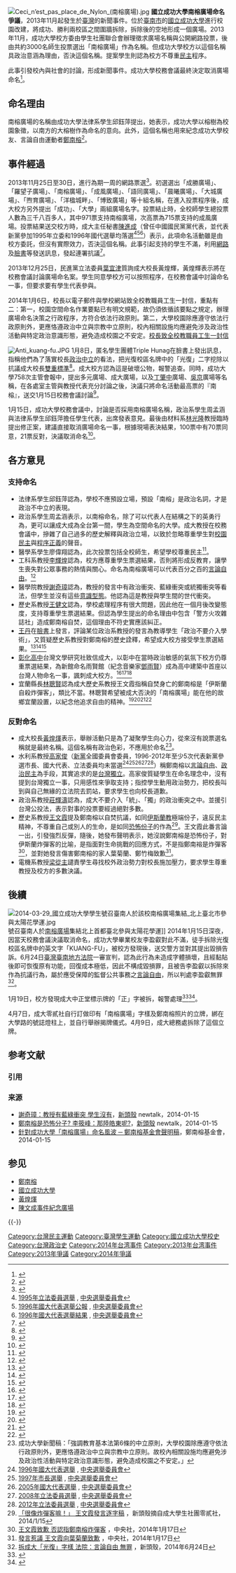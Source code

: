{{citation style|time=2016-10-09T03:14:53+00:00}}
{{coord|22.99620|120.21951|display=title}}
[[Image:Ceci_n’est_pas_place_de_Nylon_(南榕廣場).jpg|thumb]]
'''國立成功大學南榕廣場命名爭議'''，2013年11月起發生於[[臺灣|臺灣]]的新聞事件。位於[[臺南市|臺南市]]的[[國立成功大學|國立成功大學]]進行校園改建，將成功、勝利兩校區之間圍牆拆除，拆除後的空地形成一個廣場。2013年11月，成功大學校方委由學生社團聯合會辦理徵求廣場名稱與公開網路投票，後由共約3000名師生投票選出「南榕廣場」作為名稱。但成功大學校方以這個名稱具政治意涵為理由，否決這個名稱。提案學生則認為校方不尊重[[民主|民主]]程序。

此事引發校內與社會的討論，形成新聞事件。成功大學校務會議最終決定取消廣場命名<ref>{{cite news |title=南榕廣場爭議 學生要校長道歉 |url=http://www.cna.com.tw/news/firstnews/201401170021-1.aspx |work=中央社 |date=2014年1月17日 |language=zh-tw |accessdate=2014年1月20日 |archive-date=2014年1月20日 |archive-url=https://web.archive.org/web/20140120130645/http://www.cna.com.tw/news/firstnews/201401170021-1.aspx |dead-url=no }}</ref>。

== 命名理由 ==
南榕廣場的名稱由成功大學法律系學生邱鈺萍提出，她表示，成功大學以榕樹為校園象徵，以南方的大榕樹作為命名的意向。此外，這個名稱也用來紀念成功大學校友、言論自由運動者[[鄭南榕|鄭南榕]]<ref>{{cite news| language =zh-tw| url =http://www.appledaily.com.tw/appledaily/article/headline/20131211/35499740/| title =成大豈難容「南榕廣場」| author =邱鈺萍、朱家立| publisher =蘋果日報| date =2013-12-11| accessdate =2014年1月15日| archive-date =2016-03-04| archive-url =https://web.archive.org/web/20160304120126/http://www.appledaily.com.tw/appledaily/article/headline/20131211/35499740/| dead-url =no}}</ref>。

== 事件經過 ==

2013年11月25日至30日，進行為期一周的網路票選<ref>{{cite news| language =zh-tw| url =http://news.secr.ncku.edu.tw/files/16-1054-115040.php| title =成大廣場命名活動 全面啟動| author =| publisher =成功大學| date =| accessdate =2014年1月15日| archive-url =https://web.archive.org/web/20140116120131/http://news.secr.ncku.edu.tw/files/16-1054-115040.php| archive-date =2014-01-16| dead-url =yes}}</ref>。初選選出「成勝廣場」、「羅望子廣場」、「南榕廣場」、「成風廣場」、「語同廣場」、「晨曦廣場」、「大城廣場」、「煦育廣場」、「洋楹城畔」、「博致廣場」等十組名稱，在進入投票程序後，成大校方另外提出「成功」、「大學」兩組廣場名字。投票結止時，全校師學生總投票人數為三千八百多人，其中971票支持南榕廣場，次高票為715票支持的成風廣場。投票結果送交校方時，成大主任秘書[[陳進成|陳進成]]（曾任中國國民黨黨代表，並代表新黨參加1995年立委和1996年國代選舉均落選<ref>[http://db.cec.gov.tw/histQuery.jsp?voteCode=19951201T1A2&qryType=ctks 1995年立法委員選舉] {{Wayback|url=http://db.cec.gov.tw/histQuery.jsp?voteCode=19951201T1A2&qryType=ctks |date=20170928060302 }}, [[中央選舉委員會|中央選舉委員會]]</ref><ref>[http://bulletin.cec.gov.tw/CECData/011/003/001-001/A03-031.pdf 1996年國大代表選舉公報] {{Wayback|url=http://bulletin.cec.gov.tw/CECData/011/003/001-001/A03-031.pdf |date=20140202195135 }}, [[中央選舉委員會|中央選舉委員會]]</ref><ref>[http://db.cec.gov.tw/histQuery.jsp?voteCode=19960301R1A9&qryType=ctks 1996年國大代表選舉結果] {{Wayback|url=http://db.cec.gov.tw/histQuery.jsp?voteCode=19960301R1A9&qryType=ctks |date=20180623101851 }}, [[中央選舉委員會|中央選舉委員會]]</ref>）表示，此項命名活動雖是由校方委託，但沒有實際效力，否決這個名稱。此事引起支持的學生不滿，利用[[網路|網路]]及[[臉書|臉書]]等發送訊息，發起連署抗議<ref>{{cite news| language =zh-tw| url =http://www.appledaily.com.tw/appledaily/article/headline/20131209/35494918/| title =新廣場命名 成大生拱「南榕」| author =李恩慈| publisher =蘋果日報| date =2013-12-09| accessdate =2014年1月15日| archive-date =2016-03-04| archive-url =https://web.archive.org/web/20160304221003/http://www.appledaily.com.tw/appledaily/article/headline/20131209/35494918/| dead-url =no}}</ref>。

2013年12月25日，民進黨立法委員[[葉宜津|葉宜津]]質詢成大校長黃煌輝，黃煌輝表示將在校務會議討論廣場命名案。學生同意學校方可以按照程序，在校務會議中討論命名一事，但要求要有學生代表參與。

2014年1月6日，校長以電子郵件與學校網站致全校教職員工生一封信，重點有二：第一，校園空間命名作業要點已有明文規範，故仍須依循該要點之規定，辦理廣場命名決策之行政程序，方符合依法行政原則。第二，大學校園除應遵守依法行政原則外，更應恪遵政治中立與宗教中立原則，校內相關設施均應避免涉及政治性活動與特定政治意識形態，避免造成校園之不安定。[http://www.facebook.com/notes/mong-han-chau/%E6%A0%A1%E9%95%B7%E8%87%B4%E5%85%A8%E6%A0%A1%E6%95%99%E8%81%B7%E5%93%A1%E5%B7%A5%E7%94%9F%E4%B8%80%E5%B0%81%E4%BF%A116%E8%99%9F%E5%BB%A3%E5%A0%B4%E7%9B%B8%E9%97%9C/690399930982186 校長致全校教職員工生一封信] {{Wayback|url=http://www.facebook.com/notes/mong-han-chau/%E6%A0%A1%E9%95%B7%E8%87%B4%E5%85%A8%E6%A0%A1%E6%95%99%E8%81%B7%E5%93%A1%E5%B7%A5%E7%94%9F%E4%B8%80%E5%B0%81%E4%BF%A116%E8%99%9F%E5%BB%A3%E5%A0%B4%E7%9B%B8%E9%97%9C/690399930982186 |date=20200404085031 }}

[[File:Anti_kuang-fu.JPG|thumb]]
1月8日，匿名學生團體Triple Hunag在臉書上發出訊息，指稱他們為了落實校長[[行政中立|政治中立]]的看法，把光復校區名牌中的「光復」二字挖除以抗議成大校長[[雙重標準|雙重標準]]<ref>{{cite news |url=http://www.cna.com.tw/news/firstnews/201401090007-1.aspx |title=成大校區光復兩字被拆 警追查 |work=中央社 |date=2014年1月8日 |accessdate=2014年1月20日 |archive-date=2016年3月4日 |archive-url=https://web.archive.org/web/20160304121325/http://www.cna.com.tw/news/firstnews/201401090007-1.aspx |dead-url=no }}</ref>。成大校方認為這是破壞公物，報警追查。同時，成功大學758次主管會報中，提出多元廣場、成大廣場，以及[[丁肇中|丁肇中]]廣場、[[吳京_(學者)|吳京]]廣場等名稱，在各處室主管與教授代表充分討論之後，決議只將命名活動最高票的『南榕』，送交1月15日校務會議討論<ref>{{cite news| language =zh-tw| url =http://iservice.libertytimes.com.tw/liveNews/news.php?no=934496&type=%E7%A4%BE%E6%9C%83| title =廣場命名捨「南榕」提「吳京」 成大挨批| author =| publisher =自由時報| date =2014-01-15| accessdate =2014年1月15日| deadurl =yes| archiveurl =https://archive.is/20140115092444/http://iservice.libertytimes.com.tw/liveNews/news.php?no=934496&type=%E7%A4%BE%E6%9C%83| archivedate =2014年1月15日}}</ref>。

1月15日，成功大學校務會議中，討論是否採用南榕廣場名稱，政治系學生周孟涵與法律系學生邱鈺萍擔任學生代表，出席發表意見。最後由材料系[[林光隆|林光隆]]教授臨時提出修正案，建議直接取消廣場命名一事，根據現場表決結果，100票中有70票同意，21票反對，決議取消命名<ref>{{cite news| language =zh-tw| url =https://www.peopo.org/news/230217| title =成大校務會議決議 廣場確定不命名| author =林良齊| publisher =公民新聞| date =2014-01-15| accessdate =2014年1月15日| archive-date =2020-04-04| archive-url =https://web.archive.org/web/20200404085048/https://www.peopo.org/news/230217| dead-url =no}}</ref>。

== 各方意見 ==

=== 支持命名 ===

* 法律系學生邱鈺萍認為，學校不應預設立場，預設「南榕」是政治名詞，才是政治不中立的表現。
* 政治系學生周孟涵表示，以南榕命名，除了可以代表人在結構之下的英勇行為，更可以讓成大成為全台第一間，學生為空間命名的大學。成大教授在校務會議中，摻雜了自己過多的歷史解釋與政治立場，以致於忽略尊重學生對[[校園民主|校園民主]]與[[程序正義|程序正義]]的聲音。
* 醫學系學生廖偉翔認為，此次投票包括全校師生，希望學校尊重民主<ref>{{cite news| language =zh-tw| url =http://www.appledaily.com.tw/appledaily/article/headline/20131225/35531101/| title =請為南榕廣場具名負責| author =廖偉翔| publisher =蘋果日報| date =2013-12-25| accessdate =2014年1月15日| archive-date =2016-03-04| archive-url =https://web.archive.org/web/20160304140428/http://www.appledaily.com.tw/appledaily/article/headline/20131225/35531101/| dead-url =no}}</ref>。
* 工科系教授[[李輝煌|李輝煌]]認為，校方應尊重學生票選結果，否則將形成反教育，讓學生喪失對公眾事務的熱情與關心。命名為南榕廣場可以代表百分之百的[[言論自由|言論自由]]。<ref>{{cite web |url=https://www.facebook.com/hueihuanglee/posts/623191151062329 |title=成大李輝煌2014年1月15日成大校務會議發言全文 |date=2014年1月15日 |access-date=2014年1月16日 |archive-date=2020年4月4日 |archive-url=https://web.archive.org/web/20200404085053/https://www.facebook.com/hueihuanglee/posts/623191151062329 |dead-url=no }}</ref>
* 醫學院教授[[謝奇璋|謝奇璋]]認為，教授的發言中有政治衝突、藍綠衝突或統獨衝突等看法，但學生並沒有這些[[意識型態|意識型態]]。他認為這是教授與學生間的世代衝突。
* 歷史系教授[[王健文|王健文]]認為，學校處理程序有很大問題，因此他在一個月後改變態度，支持尊重學生票選結果。但認為學生提出的命名理由中包含「警方火攻雜誌社」造成鄭南榕自焚，這個理由不符史實應該糾正。
* [[王丹|王丹]]在[[臉書|臉書]]上發言，評論某位政治系教授的發言為教導學生「政治不要介入學術」，又質疑歷史系教授對鄭南榕的歷史詮釋，希望成大校方接受學生票選結果。<ref>{{cite web|url=https://www.facebook.com/permalink.php?story_fbid=10151888153593027&id=105759983026|title=在成大校務會議的辯論中，竟然有政治系教授發言說：學術不要介入政治。... - 王丹网站  Wang Dan's Page - Facebook|publisher=|access-date=2014-01-16|archive-date=2020-04-04|archive-url=https://web.archive.org/web/20200404085057/https://www.facebook.com/permalink.php?story_fbid=10151888153593027&id=105759983026|dead-url=no}}</ref><ref>{{cite web|url=https://www.facebook.com/permalink.php?story_fbid=10151888503218027&id=105759983026|title=我曾經連續兩年帶陸生去鄭南榕紀念館參觀，親眼看到學生們對鄭南榕的尊重，有的還留下感... - 王丹网站  Wang Dan's Page - Facebook|publisher=|access-date=2014-01-16|archive-date=2020-04-04|archive-url=https://web.archive.org/web/20200404085102/https://www.facebook.com/permalink.php?story_fbid=10151888503218027&id=105759983026|dead-url=no}}</ref><ref>{{cite web|url=https://www.facebook.com/permalink.php?story_fbid=10151888139523027&id=105759983026|title=成大校務會議通過決議，取消學生「南榕廣場」的命名，我是不意外的。很多人，包括很多臺... - 王丹网站  Wang Dan's Page - Facebook|publisher=|access-date=2014-01-16|archive-date=2020-04-04|archive-url=https://web.archive.org/web/20200404085109/https://www.facebook.com/permalink.php?story_fbid=10151888139523027&id=105759983026|dead-url=no}}</ref>
* [[國立彰化高級中學|彰化高中]]台灣文學研究社致信成大，以彰中在當時政治敏感的氣氛下校方仍尊重票選結果，為新館命名雨賢館（紀念音樂家[[鄧雨賢|鄧雨賢]]）成為高中建築中首座以台灣人物命名一事，諷刺成大校方。<ref>{{cite news| language =zh-tw| url =http://newtalk.tw/news/2014/01/16/43707.html| title =18年前票選雨賢館 成大被嗆輸彰中| author =林雨佑| publisher =新頭殼| date =2014-01-16| accessdate =2014年1月20日| archive-date =2014-10-06| archive-url =https://web.archive.org/web/20141006114229/http://newtalk.tw/news/2014/01/16/43707.html| dead-url =no}}</ref><ref>{{cite news| language =zh-tw| url =http://news.chinatimes.com/focus/11050105/112014011700099.html| title =國立大學不如高中 彰中雨賢館 18年前也引爭議| author =吳敏菁| publisher =中國時報| date =2014-01-17| accessdate =2014年1月20日| deadurl =yes| archiveurl =https://web.archive.org/web/20140201205633/http://news.chinatimes.com/focus/11050105/112014011700099.html| archivedate =2014年2月1日}}</ref><ref>{{cite news| language =zh-tw| url =http://udn.com/NEWS/DOMESTIC/DOM4/8430986.shtml| title =早有雨賢館 彰高生致函成大校長| author =簡慧珍| publisher =聯合報| date =2014-01-17| accessdate =2014年1月20日| archive-date =2014-02-01| archive-url =https://web.archive.org/web/20140201154348/http://udn.com/NEWS/DOMESTIC/DOM4/8430986.shtml| dead-url =no}}</ref>
* 宜蘭縣長[[林聰賢|林聰賢]]認為成大歷史系教授王文霞指稱自焚身亡的鄭南榕是「伊斯蘭自殺炸彈客」，類比不當。林聰賢希望被成大否決的「南榕廣場」能在他的故鄉宜蘭設置，以紀念他追求自由的精神。<ref>{{cite news |url=http://www.chinatimes.com/realtimenews/20140117004665-260407 |title=林聰賢：歡迎南榕廣場來宜蘭 |work=中國時報 |author=李忠一 |date=2014年1月17日 |accessdate=2014年5月1日 |language=zh-tw |archive-date=2020年4月4日 |archive-url=https://web.archive.org/web/20200404085129/https://www.chinatimes.com/realtimenews/20140117004665-260407 |dead-url=no }}</ref><ref>{{cite news | title = 林聰賢：歡迎南榕廣場落腳宜蘭 | url = http://www.chinatimes.com/realtimenews/20140117005397-260407 | work = 中廣 | author = 黃麗鳳 | 5 =  | date = 2014年1月17日 | accessdate = 2014年5月1日 | language = zh-tw | archive-date = 2020年10月1日 | archive-url = https://web.archive.org/web/20201001171606/https://www.chinatimes.com/realtimenews/20140117005397-260407 | dead-url = no }}</ref><ref>{{cite news |url=http://news.ltn.com.tw/news/politics/breakingnews/938094 |title=成大難容 林聰賢：宜蘭願設「南榕廣場」 |work=自由時報 |date=2014-01-17 |accessdate=2014年5月1日 |language=zh-tw |archive-date=2020-04-04 |archive-url=https://web.archive.org/web/20200404085139/https://news.ltn.com.tw/news/politics/breakingnews/938094 |dead-url=no }}</ref><ref>{{cite news | url =http://yilan-localnews.net/?p=14498 | title =林聰賢：歡迎南榕廣場落腳宜蘭 | date =2014年1月17日 | work =尚青新聞 | accessdate =2014年5月1日 | language =zh-tw | archive-date =2019年6月8日 | archive-url =https://web.archive.org/web/20190608142816/http://yilan-localnews.net/?p=14498 | dead-url =yes }}</ref>

=== 反對命名 ===

* 成大校長[[黃煌煇|黃煌煇]]表示，舉辦活動只是為了凝聚學生向心力，從來沒有說票選名稱就是最終名稱。這個名稱有政治色彩，不應用於命名<ref>成功大學新聞稿：「強調教育基本法第6條的中立原則，大學校園除應遵守依法行政原則外，更應恪遵政治中立與宗教中立原則。故校內相關設施均應避免涉及政治性活動與特定政治意識形態，避免造成校園之不安定。」</ref>。
* 水利系教授[[高家俊|高家俊]]（[[新黨|新黨]]全國委員會委員，1996-2012年至少5次代表新黨參選市長、國大代表、立法委員均未當選<ref>[http://db.cec.gov.tw/histQuery.jsp?voteCode=19960301R1A9&qryType=ctks 1996年國大代表選舉] {{Wayback|url=http://db.cec.gov.tw/histQuery.jsp?voteCode=19960301R1A9&qryType=ctks |date=20180623101851 }}, [[中央選舉委員會|中央選舉委員會]]</ref><ref>[http://db.cec.gov.tw/histQuery.jsp?voteCode=19971101C1C1&qryType=ctks 1997年市長選舉] {{Wayback|url=http://db.cec.gov.tw/histQuery.jsp?voteCode=19971101C1C1&qryType=ctks |date=20190608032125 }}, [[中央選舉委員會|中央選舉委員會]]</ref><ref>[http://2005assembly.nat.gov.tw/zh-tw/party.htm#6 2005年國大代表選舉] {{Wayback|url=http://2005assembly.nat.gov.tw/zh-tw/party.htm#6 |date=20120229151034 }}, [[中央選舉委員會|中央選舉委員會]]</ref><ref>[http://db.cec.gov.tw/histFile?voteCode=20080101T1A2&resourceCode=C1 2008年立法委員選舉] {{Wayback|url=http://db.cec.gov.tw/histFile?voteCode=20080101T1A2&resourceCode=C1 |date=20160304195938 }}, [[中央選舉委員會|中央選舉委員會]]</ref><ref>[http://web.cec.gov.tw/ezfiles/0/1000/attach/34/pta_13225_5246432_48801.pdf 2012年立法委員選舉] {{Wayback|url=http://web.cec.gov.tw/ezfiles/0/1000/attach/34/pta_13225_5246432_48801.pdf |date=20120130230847 }}, [[中央選舉委員會|中央選舉委員會]]</ref>）稱鄭南榕以[[言論自由|言論自由]]、[[民主化|政治民主]]為手段，其實追求的是[[台灣獨立|台灣獨立]]。高家俊質疑學生在命名理念中，沒有提到台灣獨立一事，只用感性來爭取支持；指控學生動用政治勢力，把校長叫到與自己無緣的立法院去罰站，要求學生也向校長道歉。
* 政治系教授[[莊輝濤|莊輝濤]]認為，成大不要介入「統」、「獨」的政治衝突之中。並援引台灣公投法，表示對事的投票要經過絕對多數。
* 歷史系教授[[王文霞|王文霞]]提及鄭南榕以自焚抗議，如同[[伊斯蘭教|伊斯蘭教]]極端份子，違反民主精神，不尊重自己或別人的生命，是如同[[恐怖份子|恐怖份子]]的作為<ref>[http://newtalk.tw/news/2014/01/16/43692.html 「很像炸彈客嘛！」 王文霞發言逐字稿] {{Wayback|url=http://newtalk.tw/news/2014/01/16/43692.html |date=20140118033539 }}，新頭殼摘自成大學生社團零貳社，2014/1/15</ref>。王文霞此番言論一出，引發強烈反彈，隨後，她發布聲明表示，她沒說鄭南榕是恐怖份子，對伊斯蘭炸彈客的比喻，是指面對生命挑戰的回應方式，不是指鄭南褣是炸彈客<ref>[http://www.cna.com.tw/news/firstnews/201401170014-1.aspx 王文霞致歉 否認指鄭南榕炸彈客] {{Wayback|url=http://www.cna.com.tw/news/firstnews/201401170014-1.aspx |date=20140120130630 }}，中央社，2014年1月17日</ref>，並對她發言傷害鄭南榕的家人葉菊蘭、鄭竹梅致歉<ref>[http://www.cna.com.tw/news/firstnews/201401170025-1.aspx 發言惹議 王文霞向葉菊蘭致歉] {{Wayback|url=http://www.cna.com.tw/news/firstnews/201401170025-1.aspx |date=20140125041924 }}，中央社，2014年1月17日</ref>。
* 電機系教授[[梁從主|梁從主]]譴責學生尋找校外政治勢力對校長施加壓力，要求學生尊重教授及校方的多數決議。

== 後續 ==
[[File:2014-03-29_國立成功大學學生號召臺南人於該校南榕廣場集結_北上臺北市參與太陽花學運.jpg|thumb]]號召臺南人於[[南榕廣場|南榕廣場]]集結北上首都臺北參與太陽花學運]]
2014年1月15日深夜，因當天校務會議決議取消命名，成功大學畢業校友李盈叡對此不滿，徒手拆除光復校區名牌中的英文字「KUANG-FU」，被校方發現後，送交警方並對其提出毀損告訴。6月24日[[臺灣臺南地方法院|臺灣臺南地方法院]]一審宣判，認為此行為未造成字體損壞，且經黏貼後即可恢復原有功能，回復成本極低，因此不構成毀損罪，且被告李盈叡以拆除來作為抗議行為，屬於應受保障的監督公共事務之[[言論自由|言論自由]]，所以判處李盈叡無罪<ref>[http://newtalk.tw/news/2014/06/24/48593.html 拆成大「光復」字樣 法院：言論自由 無罪] {{Wayback|url=http://newtalk.tw/news/2014/06/24/48593.html |date=20140628040237 }}，新頭殼，2014年6月24日</ref>。

1月19日，校方發現成大中正堂標示牌的「正」字被拆，報警處理<ref>{{cite news |url=http://www.cna.com.tw/news/firstnews/201401190031-1.aspx |title=成大中正堂標示牌 「正」字被拆]，work=中央社 |date=2014年1月19日 |language=zh-tw |accessdate=2014年1月20日 |archive-date=2016年3月4日 |archive-url=https://web.archive.org/web/20160304210717/http://www.cna.com.tw/news/firstnews/201401190031-1.aspx |dead-url=no }}</ref><ref>{{cite news| language =zh-tw| url =http://iservice.libertytimes.com.tw/liveNews/news.php?no=939071&type=%E7%A4%BE%E6%9C%83| title =中正堂變「中止堂」 成大校方急拆除| author =| publisher =自由時報| date =2014-01-19| accessdate =2014年1月19日| deadurl =yes| archiveurl =https://web.archive.org/web/20140203125129/http://iservice.libertytimes.com.tw/liveNews/news.php?type=%E7%A4%BE%E6%9C%83&no=939071| archivedate =2014年2月3日}}</ref>。

4月7日，成大零貳社自行訂做印有「南榕廣場」字樣及鄭南榕照片的立牌，綁在大學路的號誌燈柱上，並自行舉辦揭牌儀式。4月9日，成大總務處拆除了這個立牌。

== 参考文献 ==
=== 引用 ===
{{Reflist|30em}}

=== 来源 ===
{{ReflistH}}
* [http://newtalk.tw/news/2014/01/15/43675.html 謝奇璋：教授有藍綠衝突 學生沒有]{{Wayback|url=http://newtalk.tw/news/2014/01/15/43675.html |date=20140118032156 }}，[[新頭殼|新頭殼]] newtalk，2014-01-15
* [http://newtalk.tw/news/2014/01/15/43676.html 鄭南榕是恐怖分子? 李筱峰：那陸皓東呢?]{{Wayback|url=http://newtalk.tw/news/2014/01/15/43676.html |date=20140118032201 }}，[[新頭殼|新頭殼]] newtalk，2014-01-15
* [https://web.archive.org/web/20140116095511/http://nylon.org.tw/index.php?option=com_content&view=article&id=684%3A2014-01-15-10-28-56&catid=4%3A2009-04-08-17-37-20&Itemid=3 針對成功大學「南榕廣場」命名風波 ─ 鄭南榕基金會聲明稿]，鄭南榕基金會，2014-01-15
{{ReflistF}}

== 参见 ==
* [[鄭南榕|鄭南榕]]
* [[國立成功大學|國立成功大學]]
* [[黃煌煇|黃煌煇]]
* [[陳文成事件紀念廣場|陳文成事件紀念廣場]]

{{-}}
{{國立成功大學}}
{{台灣社會運動|學生運動}}
[[Category:台灣民主運動|Category:台灣民主運動]]
[[Category:臺灣學生運動|Category:臺灣學生運動]]
[[Category:國立成功大學校史|Category:國立成功大學校史]]
[[Category:台灣政治史|Category:台灣政治史]]
[[Category:2014年台湾事件|Category:2014年台湾事件]]
[[Category:2013年台湾事件|Category:2013年台湾事件]]
[[Category:2013年爭議|Category:2013年爭議]]
[[Category:2014年爭議|Category:2014年爭議]]